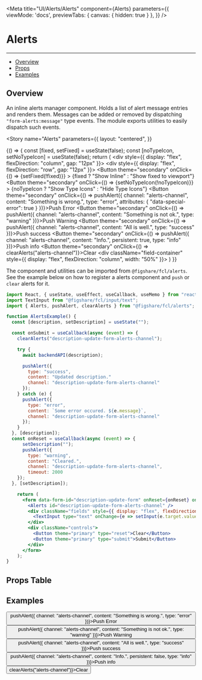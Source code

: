 
<Meta
  title="UI/Alerts/Alerts"
  component={Alerts}
  parameters={{
    viewMode: 'docs',
    previewTabs: {
      canvas: { hidden: true }
     },
  }}
/>

# Alerts
---
- [Overview](#overview)
- [Props](#props-table)
- [Examples](#examples)

## Overview

An inline alerts manager component. Holds a list of alert message entries and renders them.
Messages can be added or removed by dispatching `"form-alerts:message"` type events.
The module exports utilities to easily dispatch such events.

<Story
  name="Alerts"
  parameters={{
    layout: "centered",
  }}
>
  {() => {
    const [fixed, setFixed] = useState(false);
    const [noTypeIcon, setNoTypeIcon] = useState(false);
    return (
      <div style={{ display: "flex", flexDirection: "column", gap: "12px" }}>
        <div style={{ display: "flex", flexDirection: "row", gap: "12px" }}>
          <Button
            theme="secondary"
            onClick={() => {setFixed(!fixed)}}
          >
            {fixed ? "Show Inline" : "Show fixed to viewport"}
          </Button>
          <Button
            theme="secondary"
            onClick={() => {setNoTypeIcon(!noTypeIcon)}}
          >
            {noTypeIcon ? "Show Type Icons" : "Hide Type Icons"}
          </Button>
          <Button theme="secondary" onClick={() => pushAlert({ channel: "alerts-channel", content: "Something is wrong.", type: "error", attributes: { "data-special-error": true } })}>Push Error</Button>
          <Button theme="secondary" onClick={() => pushAlert({ channel: "alerts-channel", content: "Something is not ok.", type: "warning" })}>Push Warning</Button>
          <Button theme="secondary" onClick={() => pushAlert({ channel: "alerts-channel", content: "All is well.", type: "success" })}>Push success</Button>
          <Button theme="secondary" onClick={() => pushAlert({ channel: "alerts-channel", content: "Info.", persistent: true, type: "info" })}>Push info</Button>
          <Button theme="secondary" onClick={() => clearAlerts("alerts-channel")}>Clear</Button>
        </div>
        <div className="field-container" style={{ display: "flex", flexDirection: "column", width: "50%" }}>
        <Alerts id="alerts-channel" isFixed={fixed} noTypeIcon={noTypeIcon}/>
        </div>
      </div>
    )
  }}
</Story>

The component and utilities can be imported from `@figshare/fcl/alerts`.
See the example below on how to register a alerts component and `push` or `clear` alerts for it.


```jsx
import React, { useState, useEffect, useCallback, useMemo } from "react";
import TextInput from "@figshare/fcl/input/text";
import { Alerts, pushAlert, clearAlerts } from "@figshare/fcl/alerts";

function AlertsExample() {
  const [description, setDescription] = useState("");

  const onSubmit = useCallback(async (event) => {
    clearAlerts("description-update-form-alerts-channel");

    try {
      await backendAPI(description);

      pushAlert({
        type: "success",
        content: "Updated description."
        channel: "description-update-form-alerts-channel"
      });
    } catch (e) {
      pushAlert({
        type: "error",
        content: `Some error occured. ${e.message}`,
        channel: "description-update-form-alerts-channel"
      });
    }
  }, [description]);
  const onReset = useCallback(async (event) => {
      setDescription("");
      pushAlert({
        type: "warning",
        content: "Cleared.",
        channel: "description-update-form-alerts-channel",
        timeout: 2000
    });
  }, [setDescription]);

    return (
      <form data-form-id="description-update-form" onReset={onReset} onSubmit={onSubmit}>
        <Alerts id="description-update-form-alerts-channel" />
        <div className="fields" style={{ display: "flex", flexDirection: "column", width: "50%" }}>
          <TextInput type="text" onChange={e => setInput(e.target.value)} name="description" />
        </div>
        <div className="controls">
          <Button theme="primary" type="reset">Clear</Button>
          <Button theme="primary" type="submit">Submit</Button>
        </div>
      </form>
    );
}
```

## Props Table
<ArgsTable of={Alerts} />

## Examples
<Canvas>
    <div style={{ display: "flex", flexDirection: "column", gap: "12px" }}>
      <div style={{ display: "flex", flexDirection: "row", gap: "12px" }}>
        <Button theme="secondary" onClick={() => pushAlert({ channel: "alerts-channel", content: "Something is wrong.", type: "error" })}>Push Error</Button>
        <Button theme="secondary" onClick={() => pushAlert({ channel: "alerts-channel", content: "Something is not ok.", type: "warning" })}>Push Warning</Button>
        <Button theme="secondary" onClick={() => pushAlert({ channel: "alerts-channel", content: "All is well.", type: "success" })}>Push success</Button>
        <Button theme="secondary" onClick={() => pushAlert({ channel: "alerts-channel", content: "Info.", persistent: false, type: "info" })}>Push info</Button>
        <Button theme="secondary" onClick={() => clearAlerts("alerts-channel")}>Clear</Button>
      </div>
    <div className="field-container" style={{ display: "flex", flexDirection: "column", width: "50%" }}>
      <Alerts id="alerts-channel" />
    </div>
    </div>
</Canvas>